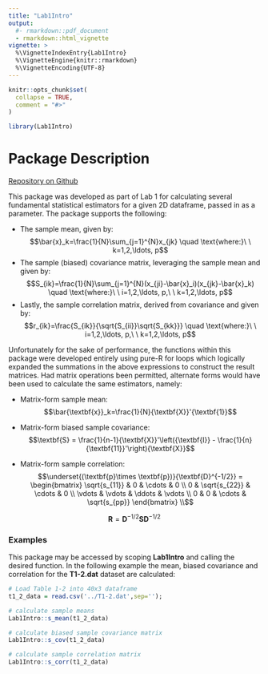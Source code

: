 ```yaml
---
title: "Lab1Intro"
output: 
  #- rmarkdown::pdf_document
  - rmarkdown::html_vignette
vignette: >
  %\VignetteIndexEntry{Lab1Intro}
  %\VignetteEngine{knitr::rmarkdown}
  %\VignetteEncoding{UTF-8}
---
```


```r
knitr::opts_chunk$set(
  collapse = TRUE,
  comment = "#>"
)
```

```r
library(Lab1Intro)
```

# Package Description
[Repository on Github](https://github.com/matt-m-herndon/MATH5793_Lab1Intro)

This package was developed as part of Lab 1 for calculating several fundamental statistical estimators for a given 2D dataframe, passed in as a parameter. The package supports the following:

* The sample mean, given by: 
    $$\bar{x}_k=\frac{1}{N}\sum_{j=1}^{N}x_{jk} \quad \text{where:}\ \ k=1,2,\ldots, p$$
* The sample (biased) covariance matrix, leveraging the sample mean and given by: 
    $$S_{ik}=\frac{1}{N}\sum_{j=1}^{N}(x_{ji}-\bar{x}_i)(x_{jk}-\bar{x}_k) \quad \text{where:}\ \ i=1,2,\ldots, p,\ \ k=1,2,\ldots, p$$
* Lastly, the sample correlation matrix, derived from covariance and given by: 
    $$r_{ik}=\frac{S_{ik}}{\sqrt{S_{ii}}\sqrt{S_{kk}}} \quad \text{where:}\ \ i=1,2,\ldots, p,\ \ k=1,2,\ldots, p$$
    
Unfortunately for the sake of performance, the functions within this package were developed entirely using pure-R for loops which logically expanded the summations in the above expressions to construct the result matrices. Had matrix operations been permitted, alternate forms would have been used to calculate the same estimators, namely:

* Matrix-form sample mean:
$$\bar{\textbf{x}}_k=\frac{1}{N}{\textbf{X}}'{\textbf{1}}$$

* Matrix-form biased sample covariance:
$$\textbf{S} = \frac{1}{n-1}{\textbf{X}}'\left({\textbf{I}} - \frac{1}{n}{\textbf{11}}'\right){\textbf{X}}$$

* Matrix-form sample correlation:
$$\underset{(\textbf{p}\times \textbf{p})}{\textbf{D}^{-1/2}} = 
\begin{bmatrix} 
\sqrt{s_{11}} & 0 & \cdots & 0 \\
0 & \sqrt{s_{22}} & \cdots & 0 \\
\vdots & \vdots & \ddots & \vdots \\
0 & 0 & \cdots & \sqrt{s_{pp}}
\end{bmatrix} \\$$

$$\textbf{R}=\textbf{D}^{-1/2}\textbf{SD}^{-1/2}$$

### Examples

This package may be accessed by scoping **Lab1Intro** and calling the desired function. In the following example the mean, biased covariance and correlation for the **T1-2.dat** dataset are calculated:


```r
# Load Table 1-2 into 40x3 dataframe 
t1_2_data = read.csv('../T1-2.dat',sep='');

# calculate sample means
Lab1Intro::s_mean(t1_2_data)

# calculate biased sample covariance matrix
Lab1Intro::s_cov(t1_2_data)

# calculate sample correlation matrix
Lab1Intro::s_corr(t1_2_data)
```
